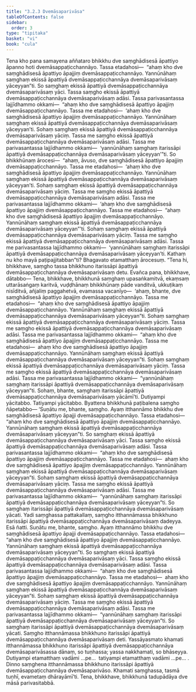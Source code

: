```yaml
---
title: "3.2.3 Dvemāsaparivāsa"
tableOfContents: false
sidebar:
  order: 3
type: "tipitaka"
basket: "vi"
book: "cula"
---
```



<DynamicBreadcrumb />

<Division number="138" book="cula" bookNo="4" page="137">

<Paragraph number="627" book="cula">
Tena kho pana samayena aññataro bhikkhu dve saṃghādisesā āpattiyo āpanno hoti dvemāsappaṭicchannāyo. Tassa etadahosi—  “ahaṃ kho dve saṃghādisesā āpattiyo āpajjiṃ dvemāsappaṭicchannāyo. Yannūnāhaṃ saṃghaṃ ekissā āpattiyā dvemāsappaṭicchannāya dvemāsaparivāsaṃ yāceyyan”ti. So saṃghaṃ ekissā āpattiyā dvemāsappaṭicchannāya dvemāsaparivāsaṃ yāci. Tassa saṃgho ekissā āpattiyā dvemāsappaṭicchannāya dvemāsaparivāsaṃ adāsi. Tassa parivasantassa lajjīdhammo okkami—  “ahaṃ kho dve saṃghādisesā āpattiyo āpajjiṃ dvemāsappaṭicchannāyo. Tassa me etadahosi—  ‘ahaṃ kho dve saṃghādisesā āpattiyo āpajjiṃ dvemāsappaṭicchannāyo. Yannūnāhaṃ saṃghaṃ ekissā āpattiyā dvemāsappaṭicchannāya dvemāsaparivāsaṃ yāceyyan’ti. Sohaṃ saṃghaṃ ekissā āpattiyā dvemāsappaṭicchannāya dvemāsaparivāsaṃ yāciṃ. Tassa me saṃgho ekissā āpattiyā dvemāsappaṭicchannāya dvemāsaparivāsaṃ adāsi. Tassa me parivasantassa lajjīdhammo okkami—  ‘yannūnāhaṃ saṃghaṃ itarissāpi āpattiyā dvemāsappaṭicchannāya dvemāsaparivāsaṃ yāceyyan’”ti.
</Paragraph>

<Paragraph number="628" book="cula">
So bhikkhūnaṃ ārocesi—  “ahaṃ, āvuso, dve saṃghādisesā āpattiyo āpajjiṃ dvemāsappaṭicchannāyo. Tassa me etadahosi—  ‘ahaṃ kho dve saṃghādisesā āpattiyo āpajjiṃ dvemāsappaṭicchannāyo. Yannūnāhaṃ saṃghaṃ ekissā āpattiyā dvemāsappaṭicchannāya dvemāsaparivāsaṃ yāceyyan’ti. Sohaṃ saṃghaṃ ekissā āpattiyā dvemāsappaṭicchannāya dvemāsaparivāsaṃ yāciṃ. Tassa me saṃgho ekissā āpattiyā dvemāsappaṭicchannāya dvemāsaparivāsaṃ adāsi. Tassa me parivasantassa lajjīdhammo okkami—  ‘ahaṃ kho dve saṃghādisesā āpattiyo āpajjiṃ dvemāsappaṭicchannāyo. Tassa me etadahosi—  “ahaṃ kho dve saṃghādisesā āpattiyo āpajjiṃ dvemāsappaṭicchannāyo. Yannūnāhaṃ saṃghaṃ ekissā āpattiyā dvemāsappaṭicchannāya dvemāsaparivāsaṃ yāceyyan”’ti. Sohaṃ saṃghaṃ ekissā āpattiyā dvemāsappaṭicchannāya dvemāsaparivāsaṃ yāciṃ. Tassa me saṃgho ekissā āpattiyā dvemāsappaṭicchannāya dvemāsaparivāsaṃ adāsi. Tassa me parivasantassa lajjīdhammo okkami—  ‘yannūnāhaṃ saṃghaṃ itarissāpi āpattiyā dvemāsappaṭicchannāya dvemāsaparivāsaṃ yāceyyan’ti. Kathaṃ nu kho mayā paṭipajjitabban”ti? Bhagavato etamatthaṃ ārocesuṃ. “Tena hi, bhikkhave, saṃgho tassa bhikkhuno itarissāpi āpattiyā dvemāsappaṭicchannāya dvemāsaparivāsaṃ detu. Evañca pana, bhikkhave, dātabbo—
</Paragraph>

<Paragraph number="629" book="cula">
Tena, bhikkhave, bhikkhunā saṃghaṃ upasaṅkamitvā, ekaṃsaṃ uttarāsaṅgaṃ karitvā, vuḍḍhānaṃ bhikkhūnaṃ pāde vanditvā, ukkuṭikaṃ nisīditvā, añjaliṃ paggahetvā, evamassa vacanīyo—  ‘ahaṃ, bhante, dve saṃghādisesā āpattiyo āpajjiṃ dvemāsappaṭicchannāyo. Tassa me etadahosi—  “ahaṃ kho dve saṃghādisesā āpattiyo āpajjiṃ dvemāsappaṭicchannāyo. Yannūnāhaṃ saṃghaṃ ekissā āpattiyā dvemāsappaṭicchannāya dvemāsaparivāsaṃ yāceyyan”ti. Sohaṃ saṃghaṃ ekissā āpattiyā dvemāsappaṭicchannāya dvemāsaparivāsaṃ yāciṃ. Tassa me saṃgho ekissā āpattiyā dvemāsappaṭicchannāya dvemāsaparivāsaṃ adāsi. Tassa me parivasantassa lajjīdhammo okkami—  “ahaṃ kho dve saṃghādisesā āpattiyo āpajjiṃ dvemāsappaṭicchannāyo. Tassa me etadahosi—  ahaṃ kho dve saṃghādisesā āpattiyo āpajjiṃ dvemāsappaṭicchannāyo. Yannūnāhaṃ saṃghaṃ ekissā āpattiyā dvemāsappaṭicchannāya dvemāsaparivāsaṃ yāceyyan”ti. Sohaṃ saṃghaṃ ekissā āpattiyā dvemāsappaṭicchannāya dvemāsaparivāsaṃ yāciṃ. Tassa me saṃgho ekissā āpattiyā dvemāsappaṭicchannāya dvemāsaparivāsaṃ adāsi. Tassa me parivasantassa lajjīdhammo okkami—  “yannūnāhaṃ saṃghaṃ itarissāpi āpattiyā dvemāsappaṭicchannāya dvemāsaparivāsaṃ yāceyyan”ti. Sohaṃ, bhante, saṃghaṃ itarissāpi āpattiyā dvemāsappaṭicchannāya dvemāsaparivāsaṃ yācāmī’ti.
</Paragraph>

<Paragraph number="630" book="cula">
Dutiyampi yācitabbo. Tatiyampi yācitabbo. Byattena bhikkhunā paṭibalena saṃgho ñāpetabbo—
</Paragraph>

</Division>
<Division number="139" book="cula" bookNo="4" page="139">

<Paragraph number="631" book="cula">
‘Suṇātu me, bhante, saṃgho. Ayaṃ itthannāmo bhikkhu dve saṃghādisesā āpattiyo āpajji dvemāsappaṭicchannāyo. Tassa etadahosi—  “ahaṃ kho dve saṃghādisesā āpattiyo āpajjiṃ dvemāsappaṭicchannāyo. Yannūnāhaṃ saṃghaṃ ekissā āpattiyā dvemāsappaṭicchannāya dvemāsaparivāsaṃ yāceyyan”ti. So saṃghaṃ ekissā āpattiyā dvemāsappaṭicchannāya dvemāsaparivāsaṃ yāci. Tassa saṃgho ekissā āpattiyā dvemāsappaṭicchannāya dvemāsaparivāsaṃ adāsi. Tassa parivasantassa lajjīdhammo okkami—  “ahaṃ kho dve saṃghādisesā āpattiyo āpajjiṃ dvemāsappaṭicchannāyo. Tassa me etadahosi—  ahaṃ kho dve saṃghādisesā āpattiyo āpajjiṃ dvemāsappaṭicchannāyo. Yannūnāhaṃ saṃghaṃ ekissā āpattiyā dvemāsappaṭicchannāya dvemāsaparivāsaṃ yāceyyan”ti. Sohaṃ saṃghaṃ ekissā āpattiyā dvemāsappaṭicchannāya dvemāsaparivāsaṃ yāciṃ. Tassa me saṃgho ekissā āpattiyā dvemāsappaṭicchannāya dvemāsaparivāsaṃ adāsi. Tassa me parivasantassa lajjīdhammo okkami—  “yannūnāhaṃ saṃghaṃ itarissāpi āpattiyā dvemāsappaṭicchannāya dvemāsaparivāsaṃ yāceyyan”ti. So saṃghaṃ itarissāpi āpattiyā dvemāsappaṭicchannāya dvemāsaparivāsaṃ yācati. Yadi saṃghassa pattakallaṃ, saṃgho itthannāmassa bhikkhuno itarissāpi āpattiyā dvemāsappaṭicchannāya dvemāsaparivāsaṃ dadeyya. Esā ñatti.
</Paragraph>

<Paragraph number="632" book="cula">
Suṇātu me, bhante, saṃgho. Ayaṃ itthannāmo bhikkhu dve saṃghādisesā āpattiyo āpajji dvemāsappaṭicchannāyo. Tassa etadahosi—  “ahaṃ kho dve saṃghādisesā āpattiyo āpajjiṃ dvemāsappaṭicchannāyo. Yannūnāhaṃ saṃghaṃ ekissā āpattiyā dvemāsappaṭicchannāya dvemāsaparivāsaṃ yāceyyan”ti. So saṃghaṃ ekissā āpattiyā dvemāsappaṭicchannāya dvemāsaparivāsaṃ yāci. Tassa saṃgho ekissā āpattiyā dvemāsappaṭicchannāya dvemāsaparivāsaṃ adāsi. Tassa parivasantassa lajjīdhammo okkami—  “ahaṃ kho dve saṃghādisesā āpattiyo āpajjiṃ dvemāsappaṭicchannāyo. Tassa me etadahosi—  ahaṃ kho dve saṃghādisesā āpattiyo āpajjiṃ dvemāsappaṭicchannāyo. Yannūnāhaṃ saṃghaṃ ekissā āpattiyā dvemāsappaṭicchannāya dvemāsaparivāsaṃ yāceyyan”ti. Sohaṃ saṃghaṃ ekissā āpattiyā dvemāsappaṭicchannāya dvemāsaparivāsaṃ yāciṃ. Tassa me saṃgho ekissā āpattiyā dvemāsappaṭicchannāya dvemāsaparivāsaṃ adāsi. Tassa me parivasantassa lajjīdhammo okkami—  “yannūnāhaṃ saṃghaṃ itarissāpi āpattiyā dvemāsappaṭicchannāya dvemāsaparivāsaṃ yāceyyan”ti. So saṃghaṃ itarissāpi āpattiyā dvemāsappaṭicchannāya dvemāsaparivāsaṃ yācati. Saṃgho itthannāmassa bhikkhuno itarissāpi āpattiyā dvemāsappaṭicchannāya dvemāsaparivāsaṃ deti. Yassāyasmato khamati itthannāmassa bhikkhuno itarissāpi āpattiyā dvemāsappaṭicchannāya dvemāsaparivāsassa dānaṃ, so tuṇhassa; yassa nakkhamati, so bhāseyya.
</Paragraph>

<Paragraph number="633" book="cula">
Dutiyampi etamatthaṃ vadāmi …pe…  tatiyampi etamatthaṃ vadāmi …pe… .
</Paragraph>

<Paragraph number="634" book="cula">
Dinno saṃghena itthannāmassa bhikkhuno itarissāpi āpattiyā dvemāsappaṭicchannāya dvemāsaparivāso. Khamati saṃghassa, tasmā tuṇhī, evametaṃ dhārayāmī’ti. Tena, bhikkhave, bhikkhunā tadupādāya dve māsā parivasitabbā.
</Paragraph>
</Division>